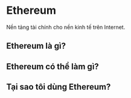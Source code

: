 
# Ethereum

Nền tảng tài chính cho nền kinh tế trên Internet.

## Ethereum là gì?


## Ethereum có thể làm gì?


## Tại sao tôi dùng Ethereum?

<PostNav />